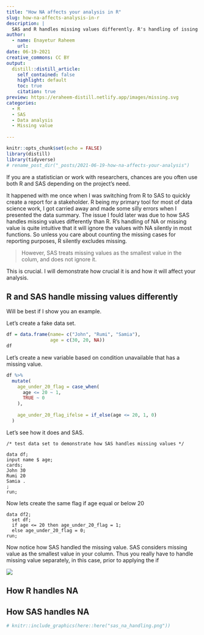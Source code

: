 ```yaml
---
title: "How NA affects your analysis in R"
slug: how-na-affects-analysis-in-r
description: |
  SAS and R handles missing values differently. R's handling of issing value is somewhat intuitive. For SAS, it treats missing value as the smallest value in the column.
author:
  - name: Enayetur Raheem
    url: 
date: 06-19-2021
creative_commons: CC BY
output:
  distill::distill_article:
    self_contained: false
    highlight: default
    toc: true
    citation: true
preview: https://eraheem-distill.netlify.app/images/missing.svg
categories:
  - R
  - SAS
  - Data analysis
  - Missing value
  
---
```



```r
knitr::opts_chunk$set(echo = FALSE)
library(distill)
library(tidyverse)
# rename_post_dir("_posts/2021-06-19-how-na-affects-your-analysis")
```

If you are a statistician or work with researchers, chances are you often use both R and SAS depending on the project's need. 

It happened with me once when I was switching from R to SAS to quickly create a report for a stakeholder. R being my primary tool for most of data science work, I got carried away and made some silly errors when I presented the data summary. The issue I fould later was due to how SAS handles missing values differently than R. 
R's handling of NA or missing value is quite intuitive that it will ignore the values with NA silently in most functions. So unless you care about counting the missing cases for reporting purposes, R silently excludes missing.

> However, SAS treats missing values as the smallest value in the colum, and does not ignore it. 

This is crucial. I will demonstrate how crucial it is and how it will affect your analysis.

## R and SAS handle missing values differently

Will be best if I show you an example. 

Let's create a fake data set. 

```r
df = data.frame(name= c("John", "Rumi", "Samia"),
                age = c(30, 20, NA))
df
```

Let's create a new variable based on condition unavailable that has a missing value.

```r
df %>% 
  mutate(
    age_under_20_flag = case_when(
      age <= 20 ~ 1,
      TRUE ~ 0
    ),
    
    age_under_20_flag_ifelse = if_else(age <= 20, 1, 0)
  )
```

Let's see how it does and SAS.

```
/* test data set to demonstrate how SAS handles missing values */

data df;
input name $ age;
cards;
John 30
Rumi 20
Samia .
;
run;

```

Now lets create the same flag if age equal or below 20

```{}
data df2;
  set df;
  if age <= 20 then age_under_20_flag = 1;
  else age_under_20_flag = 0;
run;

```

Now notice how SAS handled the missing value. SAS considers missing value as the smallest value in your column. Thus you really have to handle missing value separately, in this case, prior to applying the if

![](sas_na_handling.png)

## How R handles NA

## How SAS handles NA




```r
# knitr::include_graphics(here::here("sas_na_handling.png"))
```


